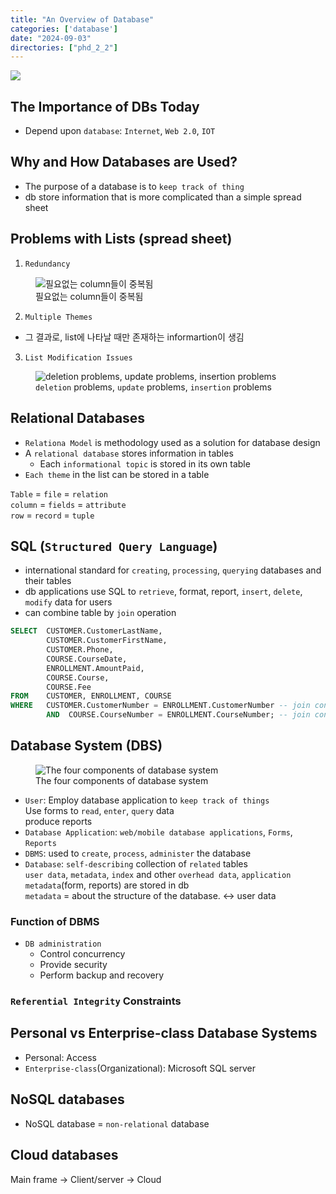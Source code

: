 ```yaml
---
title: "An Overview of Database"
categories: ['database']
date: "2024-09-03"
directories: ["phd_2_2"]
---
```


![](/img/db-thumb.jpg){.post-thumbnail}

## The Importance of DBs Today
- Depend upon `database`: `Internet`, `Web 2.0`, `IOT`

## Why and How Databases are Used?
- The purpose of a database is to `keep track of thing`
- db store information that is more complicated than a simple spread sheet

## Problems with Lists (spread sheet)
1. `Redundancy`

![필요없는 column들이 중복됨](/img/redundancy.png)

2. `Multiple Themes`
- 그 결과로, list에 나타날 때만 존재하는 informartion이 생김

3. `List Modification Issues`

![`deletion` problems, `update` problems, `insertion` problems](/img/list-modification.png)

## Relational Databases
- `Relationa Model` is methodology used as a solution for database design
- A `relational database` stores information in tables
  - Each `informational topic` is stored in its own table
- `Each theme` in the list can be stored in a table

`Table` = `file` = `relation`  
`column` = `fields` = `attribute`  
`row` = `record` = `tuple`

## SQL (`Structured Query Language`)
- international standard for `creating`, `processing`, `querying` databases and their tables
- db applications use SQL to `retrieve`, format, report, `insert`, `delete`, `modify` data for users
- can combine table by `join` operation

```sql
SELECT  CUSTOMER.CustomerLastName, 
        CUSTOMER.CustomerFirstName, 
        CUSTOMER.Phone,
        COURSE.CourseDate, 
        ENROLLMENT.AmountPaid,
        COURSE.Course, 
        COURSE.Fee
FROM    CUSTOMER, ENROLLMENT, COURSE
WHERE   CUSTOMER.CustomerNumber = ENROLLMENT.CustomerNumber -- join condition
        AND  COURSE.CourseNumber = ENROLLMENT.CourseNumber; -- join condition
```

## Database System (DBS)

![The four components of database system](/img/component.png)

- `User`: Employ database application to `keep track of things`  
  Use forms to `read`, `enter`, `query` data  
  produce reports
- `Database Application`: `web/mobile database applications`, `Forms`, `Reports`
- `DBMS`: used to `create`, `process`, `administer` the database
- `Database`: `self-describing` collection of `related` tables  
  `user data`, `metadata`, `index` and other `overhead data`, `application metadata`(form, reports) are stored in db  
  `metadata` = about the structure of the database. <-> user data

### Function of DBMS
- `DB administration`
  - Control concurrency
  - Provide security
  - Perform backup and recovery

### `Referential Integrity` Constraints

## Personal vs Enterprise-class Database Systems
- Personal: Access
- `Enterprise-class`(Organizational): Microsoft SQL server

## NoSQL databases
- NoSQL database = `non-relational` database

## Cloud databases
Main frame -> Client/server -> Cloud
